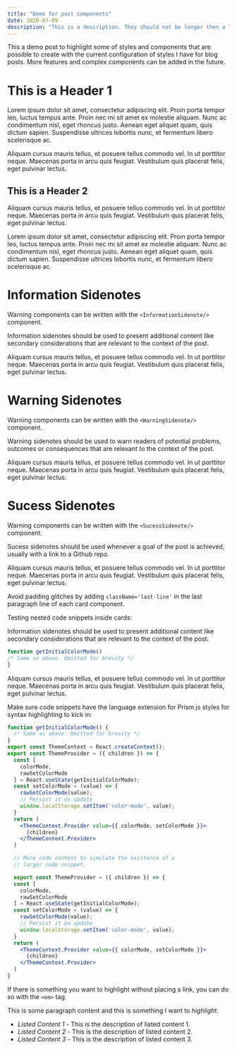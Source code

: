 ```yaml
---
title: "Demo for post components"
date: 2020-07-09
description: "This is a description. They should not be longer then a line."
---
```


This a demo post to highlight some of styles and components that are possible to create with the current configuration of styles I have for blog posts. More features and complex components can be added in the future.

# This is a Header 1

Lorem ipsum dolor sit amet, consectetur adipiscing elit. Proin porta tempor leo, luctus tempus ante. Proin nec mi sit amet ex molestie aliquam. Nunc ac condimentum nisl, eget rhoncus justo. Aenean eget aliquet quam, quis dictum sapien. Suspendisse ultrices lobortis nunc, et fermentum libero scelerisque ac. 

Aliquam cursus mauris tellus, et posuere tellus commodo vel. In ut porttitor neque. Maecenas porta in arcu quis feugiat. Vestibulum quis placerat felis, eget pulvinar lectus.

## This is a Header 2

Aliquam cursus mauris tellus, et posuere tellus commodo vel. In ut porttitor neque. Maecenas porta in arcu quis feugiat. Vestibulum quis placerat felis, eget pulvinar lectus.

Lorem ipsum dolor sit amet, consectetur adipiscing elit. Proin porta tempor leo, luctus tempus ante. Proin nec mi sit amet ex molestie aliquam. Nunc ac condimentum nisl, eget rhoncus justo. Aenean eget aliquet quam, quis dictum sapien. Suspendisse ultrices lobortis nunc, et fermentum libero scelerisque ac. 

# Information Sidenotes

Warning components can be written with the ```<InformationSidenote/>``` component.

<InformationSidenote title="This is a information sidenote">
  <p>Information sidenotes should be used to present additional content like secondary considerations that are relevant to the context of the post.</p>
  <p className='last-line'>Aliquam cursus mauris tellus, et posuere tellus commodo vel. In ut porttitor neque. Maecenas porta in arcu quis feugiat. Vestibulum quis placerat felis, eget pulvinar lectus.</p>
</InformationSidenote>

# Warning Sidenotes

Warning components can be written with the ```<WarningSidenote/>``` component.

<WarningSidenote title="This is a warning sidenote">
  <p>Warning sidenotes should be used to warn readers of potential problems, outcomes or consequences that are relevant to the context of the post.</p>
  <p className='last-line'>Aliquam cursus mauris tellus, et posuere tellus commodo vel. In ut porttitor neque. Maecenas porta in arcu quis feugiat. Vestibulum quis placerat felis, eget pulvinar lectus.</p>
</WarningSidenote>

# Sucess Sidenotes

Warning components can be written with the ```<SucessSidenote/>``` component.

<SucessSidenote title="This is a sucess sidenote">
  <p>Sucess sidenotes should be used whenever a goal of the post is achieved, usually with a link to a Github repo.</p>
  <p className='last-line'>Aliquam cursus mauris tellus, et posuere tellus commodo vel. In ut porttitor neque. Maecenas porta in arcu quis feugiat. Vestibulum quis placerat felis, eget pulvinar lectus.</p>
</SucessSidenote>

Avoid padding glitches by adding ```className='last-line'``` in the last paragraph line of each card component.

Testing nested code snippets inside cards:

<InformationSidenote title="This is a information sidenote">
  <p>Information sidenotes should be used to present additional content like secondary considerations that are relevant to the context of the post.</p>

  ```jsx
function getInitialColorMode()
  /* Same as above. Omitted for brevity */
}
```

  <p className='last-line'>Aliquam cursus mauris tellus, et posuere tellus commodo vel. In ut porttitor neque. Maecenas porta in arcu quis feugiat. Vestibulum quis placerat felis, eget pulvinar lectus.</p>
</InformationSidenote>

Make sure code snippets have the language extension for Prism.js styles for syntax highlighting to kick in:

```jsx
function getInitialColorMode() {
  /* Same as above. Omitted for brevity */
}
export const ThemeContext = React.createContext();
export const ThemeProvider = ({ children }) => {
  const [
    colorMode,
    rawSetColorMode
  ] = React.useState(getInitialColorMode);
  const setColorMode = (value) => {
    rawSetColorMode(value);
    // Persist it on update
    window.localStorage.setItem('color-mode', value);
  }
  return (
    <ThemeContext.Provider value={{ colorMode, setColorMode }}>
      {children}
    </ThemeContext.Provider>
  )

  // More code content to simulate the existence of a
  // larger code snippet.

  export const ThemeProvider = ({ children }) => {
  const [
    colorMode,
    rawSetColorMode
  ] = React.useState(getInitialColorMode);
  const setColorMode = (value) => {
    rawSetColorMode(value);
    // Persist it on update
    window.localStorage.setItem('color-mode', value);
  }
  return (
    <ThemeContext.Provider value={{ colorMode, setColorMode }}>
      {children}
    </ThemeContext.Provider>
  )
}
```

If there is something you want to highlight without placing a link, you can do so with the ```<em>``` tag.

This is some paragraph content and this is something I want to <em>highlight</em>.

- <em>Listed Content 1</em> - This is the description of listed content 1.
- <em>Listed Content 2</em> - This is the description of listed content 2.
- <em>Listed Content 3</em> - This is the description of listed content 3. 
